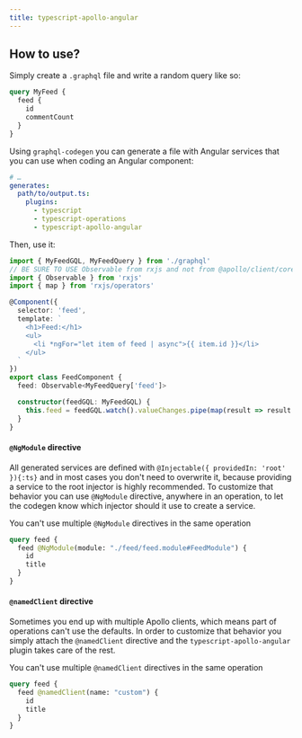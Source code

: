 ```yaml
---
title: typescript-apollo-angular
---
```



<PluginHeader hasOperationsNote />
<PluginApiDocs />

## How to use?

Simply create a `.graphql` file and write a random query like so:

```graphql
query MyFeed {
  feed {
    id
    commentCount
  }
}
```

Using `graphql-codegen` you can generate a file with Angular services that you can use when coding an Angular component:

```yaml
# …
generates:
  path/to/output.ts:
    plugins:
      - typescript
      - typescript-operations
      - typescript-apollo-angular
```

Then, use it:

```ts
import { MyFeedGQL, MyFeedQuery } from './graphql'
// BE SURE TO USE Observable from rxjs and not from @apollo/client/core when using map
import { Observable } from 'rxjs'
import { map } from 'rxjs/operators'

@Component({
  selector: 'feed',
  template: `
    <h1>Feed:</h1>
    <ul>
      <li *ngFor="let item of feed | async">{{ item.id }}</li>
    </ul>
  `
})
export class FeedComponent {
  feed: Observable<MyFeedQuery['feed']>

  constructor(feedGQL: MyFeedGQL) {
    this.feed = feedGQL.watch().valueChanges.pipe(map(result => result.data.feed))
  }
}
```

#### `@NgModule` directive

All generated services are defined with `@Injectable({ providedIn: 'root' }){:ts}` and in most cases you don't need to overwrite it, because providing a service to the root injector is highly recommended. To customize that behavior you can use `@NgModule` directive, anywhere in an operation, to let the codegen know which injector should it use to create a service.

<Callout>You can't use multiple `@NgModule` directives in the same operation</Callout>

```graphql
query feed {
  feed @NgModule(module: "./feed/feed.module#FeedModule") {
    id
    title
  }
}
```

#### `@namedClient` directive

Sometimes you end up with multiple Apollo clients, which means part of operations can't use the defaults. In order to customize that behavior you simply attach the `@namedClient` directive and the `typescript-apollo-angular` plugin takes care of the rest.

<Callout>You can't use multiple `@namedClient` directives in the same operation</Callout>

```graphql
query feed {
  feed @namedClient(name: "custom") {
    id
    title
  }
}
```
